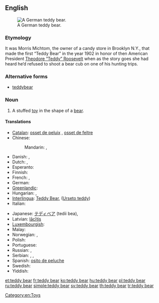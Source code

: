 ==English==
[[Image:Teddy bear 27.jpg|thumb|right|A German teddy bear.]]

===Etymology===
It was Morris Michtom, the owner of a candy store in Brooklyn N.Y., that made the first “Teddy Bear” in the year 1902 in honor of then American President [[w:Theodore Roosevelt|Theodore “Teddy” Roosevelt]] when as the story goes she had heard he’d refused to shoot a bear cub on one of his hunting trips.

===Alternative forms===
* [[teddybear]]

===Noun===
{{en-noun|sg=[[teddy]] [[bear]]}}

# A stuffed [[toy]] in the shape of a [[bear]].

====Translations====
{{trans-top|a stuffed toy bear}}
* [[Catalan]]: [[osset de peluix]] {{m}}, [[osset de feltre]] {{m}}
* Chinese:
*: Mandarin: {{t-|cmn|泰迪熊|tr=tàidíxióng|sc=Hani}}, {{t|cmn|玩具熊|tr=wánjùxióng|sc=Hani}}
* Danish: {{t-|da|bamse}},  {{t-|da|teddybjørn}}
* Dutch: {{t-|nl|teddybeer|m}},  {{t|nl|knuffelbeer|m}}
* Esperanto: {{t|eo|pluŝa urso}}
* Finnish: {{t+|fi|nallekarhu}}
* French: {{t+|fr|ours en peluche|m}}, {{t+|fr|nounours|m}}
* German: {{t+|de|Teddybär|m}}
* [[Greenlandic]]: {{t|kl|bamse}}
* Hungarian: {{t+|hu|maci}}, {{t+|hu|mackó}}
* [[Interlingua]]: [[Teddy Bear]], ([[Urseto teddy]])
* Italian: {{t-|it|orsacchiotto|m}}
{{trans-mid}}
* Japanese: [[テディベア]] (tedii bea), {{t-|ja|ぬいぐるみ}}
* Latvian: [[lācītis]]
* [[Luxembourgish]]: {{t|lb|Teddy|m}}
* Malay: {{t|ms|beruang peluk}}
* Norwegian: {{t-|no|bamse|m}},  {{t-|no|teddybjørn|m}}
* Polish: {{t+|pl|pluszowy miś}}
* Portuguese: {{t+|pt|ursinho de pelúcia|m}}
* Russian: {{t|ru|плюшевый мишка|m|tr=pl'úševyj míška}}, {{t+|ru|мишка|m|tr=míška}}
* Serbian: {{t+|sr|меца|m|tr=meca}}, {{t+|sr|меда|m|tr=meda}}, {{t+|sr|медо|m|tr=medo}}
* Spanish: [[osito de peluche]] {{m}}
* Swedish: {{t|sv|teddybjörn|c}}
* Yiddish: {{t-|yi|ber|n|sc=Hebr|xs=Yiddish}}
{{trans-bottom}}

[[Category:en:Toys]]

[[et:teddy bear]]
[[fr:teddy bear]]
[[ko:teddy bear]]
[[hu:teddy bear]]
[[pl:teddy bear]]
[[ru:teddy bear]]
[[simple:teddy bear]]
[[sv:teddy bear]]
[[th:teddy bear]]
[[tr:teddy bear]]